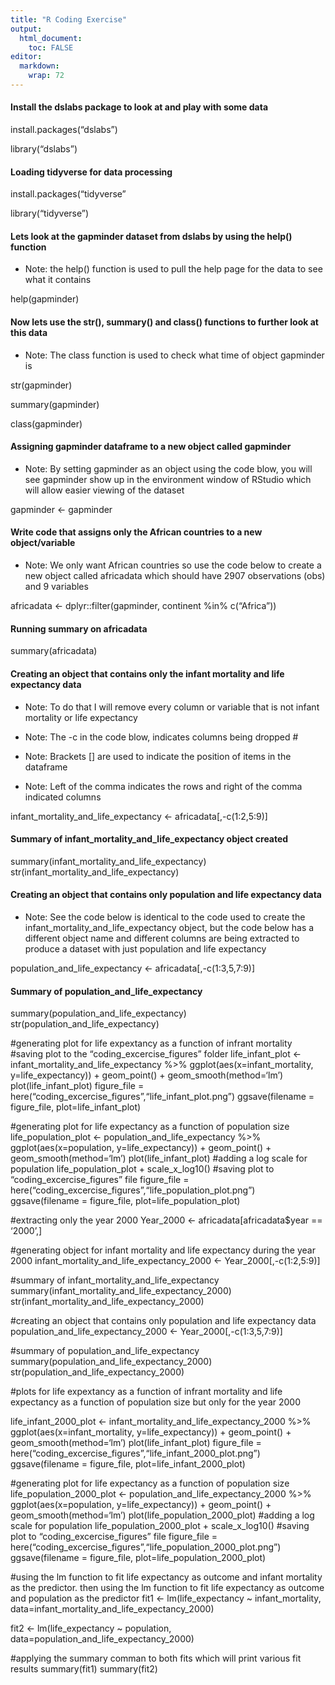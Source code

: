 ```yaml
---
title: "R Coding Exercise"
output:
  html_document:
    toc: FALSE
editor: 
  markdown: 
    wrap: 72
---
```


#### Install the dslabs package to look at and play with some data

install.packages("dslabs")

library("dslabs")

#### Loading tidyverse for data processing

install.packages("tidyverse"

library("tidyverse")

#### Lets look at the gapminder dataset from dslabs by using the help() function

-   Note: the help() function is used to pull the help page for the data
    to see what it contains

help(gapminder)

#### Now lets use the str(), summary() and class() functions to further look at this data 

-   Note: The class function is used to check what time of object
    gapminder is

str(gapminder)

summary(gapminder)

class(gapminder)

#### Assigning gapminder dataframe to a new object called gapminder 

-   Note: By setting gapminder as an object using the code blow, you
    will see gapminder show up in the environment window of RStudio
    which will allow easier viewing of the dataset

gapminder \<- gapminder

#### Write code that assigns only the African countries to a new object/variable 

-   Note: We only want African countries so use the code below to create
    a new object called africadata which should have 2907 observations
    (obs) and 9 variables

africadata \<- dplyr::filter(gapminder, continent %in% c("Africa"))

#### Running summary on africadata 

summary(africadata)

#### Creating an object that contains only the infant mortality and life expectancy data 

-   Note: To do that I will remove every column or variable that is not
    infant mortality or life expectancy

-   Note: The -c in the code blow, indicates columns being dropped \#

-   Note: Brackets \[\] are used to indicate the position of items in
    the dataframe

-   Note: Left of the comma indicates the rows and right of the comma
    indicated columns

infant_mortality_and_life_expectancy \<- africadata\[,-c(1:2,5:9)\]

#### Summary of infant_mortality_and_life_expectancy object created

summary(infant_mortality_and_life_expectancy)
str(infant_mortality_and_life_expectancy)

#### Creating an object that contains only population and life expectancy data 

-   Note: See the code below is identical to the code used to create the
    infant_mortality_and_life_expectancy object, but the code below has
    a different object name and different columns are being extracted to
    produce a dataset with just population and life expectancy

population_and_life_expectancy \<- africadata\[,-c(1:3,5,7:9)\]

#### Summary of population_and_life_expectancy 

summary(population_and_life_expectancy)
str(population_and_life_expectancy)

#generating plot for life expextancy as a function of infrant mortality
#saving plot to the "coding_excercise_figures" folder life_infant_plot
\<- infant_mortality_and_life_expectancy %\>%
ggplot(aes(x=infant_mortality, y=life_expectancy)) + geom_point() +
geom_smooth(method='lm') plot(life_infant_plot) figure_file =
here("coding_excercise_figures","life_infant_plot.png") ggsave(filename
= figure_file, plot=life_infant_plot)

#generating plot for life expectancy as a function of population size
life_population_plot \<- population_and_life_expectancy %\>%
ggplot(aes(x=population, y=life_expectancy)) + geom_point() +
geom_smooth(method='lm') plot(life_infant_plot) #adding a log scale for
population life_population_plot + scale_x\_log10() #saving plot to
"coding_excercise_figures" file figure_file =
here("coding_excercise_figures","life_population_plot.png")
ggsave(filename = figure_file, plot=life_population_plot)

#extracting only the year 2000 Year_2000 \<-
africadata\[africadata\$year == '2000',\]

#generating object for infant mortality and life expectancy during the
year 2000 infant_mortality_and_life_expectancy_2000 \<-
Year_2000\[,-c(1:2,5:9)\]

#summary of infant_mortality_and_life_expectancy
summary(infant_mortality_and_life_expectancy_2000)
str(infant_mortality_and_life_expectancy_2000)

#creating an object that contains only population and life expectancy
data population_and_life_expectancy_2000 \<- Year_2000\[,-c(1:3,5,7:9)\]

#summary of population_and_life_expectancy
summary(population_and_life_expectancy_2000)
str(population_and_life_expectancy_2000)

#plots for life expextancy as a function of infrant mortality and life
expectancy as a function of population size but only for the year 2000

life_infant_2000_plot \<- infant_mortality_and_life_expectancy_2000 %\>%
ggplot(aes(x=infant_mortality, y=life_expectancy)) + geom_point() +
geom_smooth(method='lm') plot(life_infant_plot) figure_file =
here("coding_excercise_figures","life_infant_2000_plot.png")
ggsave(filename = figure_file, plot=life_infant_2000_plot)

#generating plot for life expectancy as a function of population size
life_population_2000_plot \<- population_and_life_expectancy_2000 %\>%
ggplot(aes(x=population, y=life_expectancy)) + geom_point() +
geom_smooth(method='lm') plot(life_population_2000_plot) #adding a log
scale for population life_population_2000_plot + scale_x\_log10()
#saving plot to "coding_excercise_figures" file figure_file =
here("coding_excercise_figures","life_population_2000_plot.png")
ggsave(filename = figure_file, plot=life_population_2000_plot)

#using the lm function to fit life expectancy as outcome and infant
mortality as the predictor. then using the lm function to fit life
expectancy as outcome and population as the predictor fit1 \<-
lm(life_expectancy \~ infant_mortality,
data=infant_mortality_and_life_expectancy_2000)

fit2 \<- lm(life_expectancy \~ population,
data=population_and_life_expectancy_2000)

#applying the summary comman to both fits which will print various fit
results summary(fit1) summary(fit2)
